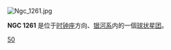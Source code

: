 [[File:Ngc_1261.jpg|thumb]]
{{NGCInfoBox
|NGCID=NGC 1261
|發現者=詹姆士·丹露帕
|發現日期=1826年9月28日
|其他編號=GCL 5, ESO 155-SC11
|曆元=J2000.0
|赤經=3時12分15.3秒
|赤緯=-55°12'59"
|星座=时钟座
|星體=球状星团
|星等=8.3
|表面亮度=
|藍等=}}

'''NGC 1261''' 是位于[[时钟座|时钟座]]方向、[[银河系|银河系]]内的一個[[球状星团|球状星团]]。

{{NGCReference|1261}}

{{模板:科德韦尔天体}}

[[Category:科德韦尔天体|50]]